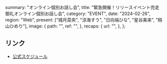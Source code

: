   summary: "オンライン個別お話し会",
  title: "緊急開催！リリースイベント完走御礼オンライン個別お話し会",
  category: "EVENT",
  date: "2024-02-26",
  region: "Web",
  present: ["城月菜央", "涼海すう", "日向端ひな", "星谷美来", "籾山ひめり"],
  image: {
    path: "",
    ref: "",
  },
  recaps: {
    url: "",
  },
};

## リンク

- [公式スケジュール](https://takanenonadeshiko.jp/?p=1893)
